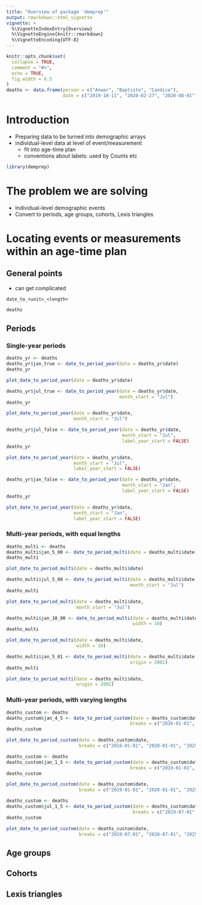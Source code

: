 ```yaml
---
title: "Overview of package 'demprep'"
output: rmarkdown::html_vignette
vignette: >
  %\VignetteIndexEntry{Overview}
  %\VignetteEngine{knitr::rmarkdown}
  %\VignetteEncoding{UTF-8}
---
```


```r
knitr::opts_chunk$set(
  collapse = TRUE,
  comment = "#>",
  echo = TRUE,
  fig.width = 6.5
)
deaths <- data.frame(person = c("Anwar", "Baptiste", "Candice"),
                     date = c("2019-10-11", "2020-02-27", "2020-08-01"))
```

# Introduction

- Preparing data to be turned into demographic arrays
- individual-level data at level of event/measurement
   - fit into age-time plan
   - conventions about labels: used by Counts etc


```r
library(demprep)
```

# The problem we are solving

- Individual-level demographic events
- Convert to periods, age groups, cohorts, Lexis triangles





# Locating events or measurements within an age-time plan

## General points

- can get complicated

`date_to_<unit>_<length>`

```r
deaths
```

## Periods

### Single-year periods

```r
deaths_yr <- deaths
deaths_yr$jan_true <- date_to_period_year(date = deaths_yr$date)
deaths_yr
```

```r
plot_date_to_period_year(date = deaths_yr$date)
```


```r
deaths_yr$jul_true <- date_to_period_year(date = deaths_yr$date,
                                          month_start = "Jul")
deaths_yr
```

```r
plot_date_to_period_year(date = deaths_yr$date,
                         month_start = "Jul")
```




```r
deaths_yr$jul_false <- date_to_period_year(date = deaths_yr$date,
                                           month_start = "Jul",
                                           label_year_start = FALSE)
deaths_yr
```

```r
plot_date_to_period_year(date = deaths_yr$date,
                         month_start = "Jul",
                         label_year_start = FALSE)
```



```r
deaths_yr$jan_false <- date_to_period_year(date = deaths_yr$date,
                                           month_start = "Jan",
                                           label_year_start = FALSE)
deaths_yr
```

```r
plot_date_to_period_year(date = deaths_yr$date,
                         month_start = "Jan",
                         label_year_start = FALSE)
```


### Multi-year periods, with equal lengths


```r
deaths_multi <- deaths
deaths_multi$jan_5_00 <- date_to_period_multi(date = deaths_multi$date)
deaths_multi
```

```r
plot_date_to_period_multi(date = deaths_multi$date)
```


```r
deaths_multi$jul_5_00 <- date_to_period_multi(date = deaths_multi$date,
                                              month_start = "Jul")
deaths_multi
```

```r
plot_date_to_period_multi(date = deaths_multi$date,
                          month_start = "Jul")
```



```r
deaths_multi$jan_10_00 <- date_to_period_multi(date = deaths_multi$date,
                                               width = 10)
deaths_multi
```

```r
plot_date_to_period_multi(date = deaths_multi$date,
                          width = 10)
```





```r
deaths_multi$jan_5_01 <- date_to_period_multi(date = deaths_multi$date,
                                              origin = 2001)
deaths_multi
```

```r
plot_date_to_period_multi(date = deaths_multi$date,
                          origin = 2001)
```


### Multi-year periods, with varying lengths


```r
deaths_custom <- deaths
deaths_custom$jan_4_5 <- date_to_period_custom(date = deaths_custom$date,
                                              breaks = c("2016-01-01", "2020-01-01", "2025-01-01"))
deaths_custom
```

```r
plot_date_to_period_custom(date = deaths_custom$date,
                           breaks = c("2016-01-01", "2020-01-01", "2025-01-01"))
```


```r
deaths_custom <- deaths
deaths_custom$jan_1_5 <- date_to_period_custom(date = deaths_custom$date,
                                              breaks = c("2019-01-01", "2020-01-01", "2025-01-01"))
deaths_custom
```

```r
plot_date_to_period_custom(date = deaths_custom$date,
                           breaks = c("2019-01-01", "2020-01-01", "2025-01-01"))
```




```r
deaths_custom <- deaths
deaths_custom$jul_1_5 <- date_to_period_custom(date = deaths_custom$date,
                                               breaks = c("2019-07-01", "2020-07-01", "2025-07-01"))
deaths_custom
```

```r
plot_date_to_period_custom(date = deaths_custom$date,
                           breaks = c("2019-07-01", "2020-07-01", "2025-07-01"))
```

## Age groups



## Cohorts


## Lexis triangles







